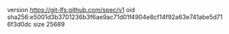 version https://git-lfs.github.com/spec/v1
oid sha256:e5001d3b3701236b3f6ae9ac71d01f4904e8cf14f92a63e741abe5d716f3d0dc
size 25689
